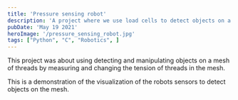 ```yaml
---
title: 'Pressure sensing robot'
description: 'A project where we use load cells to detect objects on a mesh and to move these objects by manipulating tension in the mesh.'
pubDate: 'May 19 2021'
heroImage: '/pressure_sensing_robot.jpg'
tags: ["Python", "C", "Robotics", ]
---
```


This project was about using detecting and manipulating objects on a mesh of threads by measuring and changing the tension of threads in the mesh. 

This is a demonstration of the visualization of the robots sensors to detect objects on the mesh.
<YouTube id="https://youtu.be/1tymvpE0Irc" />